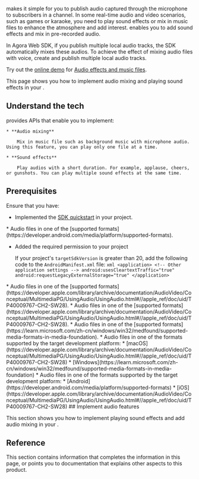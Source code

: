 
<Vpd k="SDK" /> makes it simple for you to publish audio captured through the microphone to subscribers in a channel. In some real-time audio and video scenarios, such as games or karaoke, you need to play sound effects or mix in music files to enhance the atmosphere and add interest. <Vpd k="SDK" /> enables you to add sound effects and mix in pre-recorded audio.

<PlatformWrapper platform="web">
In Agora Web SDK, if you publish multiple local audio tracks, the SDK automatically mixes these audios. To achieve the effect of mixing audio files with voice, create and publish multiple local audio tracks.

Try out the [online demo](https://webdemo-global.agora.io/index.html) for [Audio effects and music files](https://webdemo-global.agora.io/example/advanced/audioMixingAndAudioEffect/index.html).
</PlatformWrapper>

<PlatformWrapper platform="android, ios, macos, web, windows, electron, react-native">
This page shows you how to implement audio mixing and playing sound effects in your <Vpl k="CLIENT" />.

## Understand the tech

<Vpd k="SDK" /> provides APIs that enable you to implement:

    * **Audio mixing**
    
        Mix in music file such as background music with microphone audio. Using this feature, you can play only one file at a time.
 
    * **Sound effects**
        
        Play audios with a short duration. For example, applause, cheers, or gunshots. You can play multiple sound effects at the same time.

## Prerequisites

Ensure that you have: 

* Implemented the [SDK quickstart](../../video-calling/get-started/get-started-sdk) in your project.

<PlatformWrapper platform="android">
* Audio files in one of the [supported formats](https://developer.android.com/media/platform/supported-formats).

* Added the required permission to your project

    If your project's `targetSdkVersion` is greater than 20, add the following code to the `AndroidManifest.xml` file:
        ```xml
        <application>
            <!-- Other application settings -->
            android:usesCleartextTraffic="true"
            android:requestLegacyExternalStorage="true"
        </application>
        ```
</PlatformWrapper>
<PlatformWrapper platform="ios">
* Audio files in one of the [supported formats](https://developer.apple.com/library/archive/documentation/AudioVideo/Conceptual/MultimediaPG/UsingAudio/UsingAudio.html#//apple_ref/doc/uid/TP40009767-CH2-SW28).
</PlatformWrapper>
<PlatformWrapper platform="macos">
* Audio files in one of the [supported formats](https://developer.apple.com/library/archive/documentation/AudioVideo/Conceptual/MultimediaPG/UsingAudio/UsingAudio.html#//apple_ref/doc/uid/TP40009767-CH2-SW28).
</PlatformWrapper>
<PlatformWrapper platform="windows">
* Audio files in one of the [supported formats](https://learn.microsoft.com/zh-cn/windows/win32/medfound/supported-media-formats-in-media-foundation).
</PlatformWrapper>
<PlatformWrapper platform="electron">
* Audio files in one of the formats supported by the target development platform:
    * [macOS](https://developer.apple.com/library/archive/documentation/AudioVideo/Conceptual/MultimediaPG/UsingAudio/UsingAudio.html#//apple_ref/doc/uid/TP40009767-CH2-SW28)
    * [Windows](https://learn.microsoft.com/zh-cn/windows/win32/medfound/supported-media-formats-in-media-foundation)
</PlatformWrapper>
<PlatformWrapper platform="react-native">
* Audio files in one of the formats supported by the target development platform:
    * [Android](https://developer.android.com/media/platform/supported-formats)
    * [iOS](https://developer.apple.com/library/archive/documentation/AudioVideo/Conceptual/MultimediaPG/UsingAudio/UsingAudio.html#//apple_ref/doc/uid/TP40009767-CH2-SW28)
</PlatformWrapper>

<PlatformWrapper notAllowed="web">
## Implement audio features

This section shows you how to implement playing sound effects and add audio mixing in your <Vpl k="CLIENT"/>.
</PlatformWrapper>

<ProjectImplement/>

## Reference

This section contains information that completes the information in this page, or points you to documentation that explains other aspects to this product.

<Reference />

</PlatformWrapper>

<PlatformWrapper notAllowed="android, ios, macos, web, windows, electron, react-native">
<NotAvailable />
</PlatformWrapper>